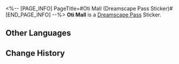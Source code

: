 <%-- [PAGE_INFO]
PageTitle=#Oti Mall (Dreamscape Pass Sticker)#
[END_PAGE_INFO] --%>
{{Stub|Location information}}
{{Item Infobox
|title       = Oti Mall
|id          = 223100
|image       = Dreamscape Pass Sticker Oti Mall.png{{subst:void|<!--$UPLOAD:<<SpriteOutput/TravelBrochure/StickFigures/223100.png>-<Dreamscape Pass Sticker Oti Mall.png>-<Item Icons>>-->}}
|type        = Dreamscape Pass Sticker
|type2       = Big Squanderer Stickers
|invCategory = 
|rarity      = 4
|effect      = 
|description = Digital stickers that can be used to decorate the pages of the Dreamtour Handbook. They come in many different styles.
|source1     = [[Visit Oti Mall]]
}}
{{Description|A miser in the den, a spendthrift in the wen.}}
'''Oti Mall''' is a [[Dreamscape Pass]] Sticker.

==Other Languages==
{{Other Languages
|en   = Oti Mall
|zhs  = 奥帝商业中心
|zht  = 奧帝商業中心
|ja   = オーディ・ショッピングセンター
|ko   = 오티 쇼핑센터
|es   = Centro comercial Oti
|fr   = Centre commercial Oti
|ru   = Торговый центр «Оти»
|th   = ศูนย์การค้า Oti
|vi   = Trung Tâm Thương Mại Oti
|de   = Otis Einkaufszentrum
|id   = Oti Mall
|pt   = Shopping Oti
}}

==Change History==
{{Change History|2.0}}
